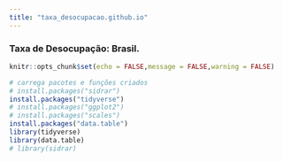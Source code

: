 ```yaml
---
title: "taxa_desocupacao.github.io"
---
```



### Taxa de Desocupação: Brasil.

```r
knitr::opts_chunk$set(echo = FALSE,message = FALSE,warning = FALSE)

# carrega pacotes e funções criados
# install.packages("sidrar")
install.packages("tidyverse")
# install.packages("ggplot2")
# install.packages("scales")
install.packages("data.table")
library(tidyverse)
library(data.table)
# library(sidrar)
```

<!-- ```{r , message=FALSE, warning=FALSE} -->
<!-- #d1: Taxa de Desocupação                      SIDRA  6381 -->

<!-- #chama as séries no sidra -->
<!-- d <- sidrar::get_sidra(api = "/t/6381/n1/all/v/4099/p/all/d/v4099%201") #Taxa de Desocupação PNADCM -->

<!-- #selecionando dados e dando novos nomes as colunas -->
<!-- d <- d %>%  dplyr::mutate(date = lubridate::ymd(paste0(`Trimestre Móvel (Código)`, "01")), -->
<!--                             Serie = "PNADC") %>%  -->
<!--               dplyr::select(date, Valor, Serie) -->
<!-- ``` -->


<!-- ```{r , message=FALSE, warning=FALSE, fig.height = 5, fig.width = 10, eval=TRUE, echo=FALSE} -->
<!-- # gráfico -->
<!-- g <- ggplot2::ggplot() + -->
<!--         geom_line (data = d,  -->
<!--                    aes(x = date,  -->
<!--                        y = Valor/100, -->
<!--                        color = Serie), -->
<!--                    size = 1.5) +   -->
<!--         scale_y_continuous(limits = \(y){c(0, max(y) * 1.1)}, -->
<!--                            labels = scales::percent_format(accuracy = 1)) + -->
<!--         scale_x_date(date_breaks = "1 year", labels = scales::date_format("%Y")) + -->
<!--         scale_color_brewer(palette = "Set1") + -->
<!--         labs(x = element_blank(), -->
<!--              y = element_blank(), -->
<!--              caption = "Fonte: IBGE - PNAD Contínua Mensal", -->
<!--              ) + -->
<!--         theme_bw() + -->
<!--         theme( -->
<!--             text = element_text( face = "bold", size = 13), -->
<!--             plot.title = element_text(size = 13, face = "bold"), -->
<!--             plot.subtitle = element_text(size = 13 - 1), -->
<!--             plot.title.position = "plot", -->
<!--             plot.caption.position =  "plot", -->
<!--             legend.title = element_blank(), -->
<!--             legend.position="bottom", -->
<!--             axis.text.x = element_text(color = "black", size = 13 - 1, angle = 90, vjust = 0.5), -->
<!--             axis.text.y = element_text(color = "black", size = 13 - 1, face="bold"), -->
<!--             axis.title = element_text( size = 13 - 1, face = "bold"), -->
<!--             legend.text = element_text(size = 13 - 1, face = "bold")) -->

<!-- g -->
<!-- ``` -->

